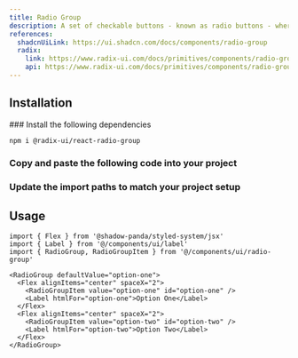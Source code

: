```yaml
---
title: Radio Group
description: A set of checkable buttons - known as radio buttons - where no more than one of the buttons can be checked at a time.
references:
  shadcnUiLink: https://ui.shadcn.com/docs/components/radio-group
  radix:
    link: https://www.radix-ui.com/docs/primitives/components/radio-group
    api: https://www.radix-ui.com/docs/primitives/components/radio-group#api-reference
---
```


<ComponentPreview name="radio-group" withRecipe />

## Installation

<Steps>
### Install the following dependencies

```bash npm2yarn
npm i @radix-ui/react-radio-group
```

### Copy and paste the following code into your project

<ComponentSource name="radio-group" />

### Update the import paths to match your project setup

</Steps>

## Usage

```tsx
import { Flex } from '@shadow-panda/styled-system/jsx'
import { Label } from '@/components/ui/label'
import { RadioGroup, RadioGroupItem } from '@/components/ui/radio-group'
```

```tsx
<RadioGroup defaultValue="option-one">
  <Flex alignItems="center" spaceX="2">
    <RadioGroupItem value="option-one" id="option-one" />
    <Label htmlFor="option-one">Option One</Label>
  </Flex>
  <Flex alignItems="center" spaceX="2">
    <RadioGroupItem value="option-two" id="option-two" />
    <Label htmlFor="option-two">Option Two</Label>
  </Flex>
</RadioGroup>
```
